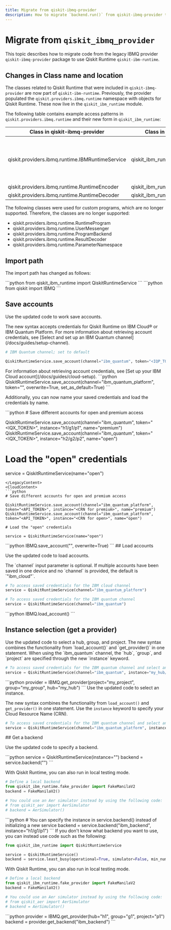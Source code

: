 ```yaml
---
title: Migrate from qiskit-ibmq-provider
description: How to migrate `backend.run()` from qiskit-ibmq-provider to Qiskit Runtime
---
```


# Migrate from `qiskit_ibmq_provider`

This topic describes how to migrate code from the legacy IBMQ provider
`qiskit-ibmq-provider` package to use Qiskit Runtime
`qiskit-ibm-runtime`.

## Changes in Class name and location

The classes related to Qiskit Runtime that were included in
`qiskit-ibmq-provider` are now part of `qiskit-ibm-runtime`. Previously, the
provider populated the `qiskit.providers.ibmq.runtime` namespace
with objects for Qiskit Runtime. These now live in the
`qiskit_ibm_runtime` module.

The following table contains example access patterns in
`qiskit.providers.ibmq.runtime` and their new form in
`qiskit_ibm_runtime`:

| Class in qiskit-ibmq-provider                    | Class in qiskit-ibm-runtime               | Notes                                                                                                                |
|--------------------------------------------------|-------------------------------------------|----------------------------------------------------------------------------------------------------------------------|
| qiskit.providers.ibmq.runtime.IBMRuntimeService  | qiskit_ibm_runtime.QiskitRuntimeService   | IBMRuntimeService class was removed from qiskit-ibm-runtime 0.6 and replaced by the new class in qiskit-ibm-runtime. |
| qiskit.providers.ibmq.runtime.RuntimeEncoder     | qiskit_ibm_runtime.RuntimeEncoder         |                                                                                                                      |
| qiskit.providers.ibmq.runtime.RuntimeDecoder     | qiskit_ibm_runtime.RuntimeDecoder         |                                                                                                                      |

The following classes were used for custom programs, which are no longer supported.  Therefore, the classes are no longer supported:

* qiskit.providers.ibmq.runtime.RuntimeProgram
* qiskit.providers.ibmq.runtime.UserMessenger
* qiskit.providers.ibmq.runtime.ProgramBackend
* qiskit.providers.ibmq.runtime.ResultDecoder
* qiskit.providers.ibmq.runtime.ParameterNamespace

## Import path

The import path has changed as follows:

<Tabs>
  <TabItem value="updated" label="Runtime primitives">
```python
from qiskit_ibm_runtime import QiskitRuntimeService
```
  </TabItem>

  <TabItem value="legacy" label="backend.run">
```python
from qiskit import IBMQ
```
  </TabItem>
</Tabs>

## Save accounts

Use the updated code to work save accounts.

<Tabs>
  <TabItem value="updated" label="Runtime primitives">
<LegacyContent>
The new syntax accepts credentials for
Qiskit Runtime on IBM Cloud&reg; or IBM Quantum Platform. For more
information about retrieving account credentials, see [Select and set up an IBM Quantum channel](/docs/guides/setup-channel).

```python
# IBM Quantum channel; set to default

QiskitRuntimeService.save_account(channel="ibm_quantum", token="<IQP_TOKEN>", overwrite=True, set_as_default=True)
```
</LegacyContent>
<CloudContent>
For information about retrieving account credentials, see [Set up your IBM Cloud account](/docs/guides/cloud-setup).
```python
QiskitRuntimeService.save_account(channel="ibm_quantum_platform", token="<API_TOKEN>", overwrite=True, set_as_default=True)
```
</CloudContent>

Additionally, you can now name your saved credentials and load the credentials by name.

<LegacyContent>
```python
# Save different accounts for open and premium access

QiskitRuntimeService.save_account(channel="ibm_quantum", token="<IQX_TOKEN>", instance="h1/g1/p1", name="premium")
QiskitRuntimeService.save_account(channel="ibm_quantum", token="<IQX_TOKEN>", instance="h2/g2/p2", name="open")

# Load the "open" credentials

service = QiskitRuntimeService(name="open")
```
</LegacyContent>
<CloudContent>
```python
# Save different accounts for open and premium access

QiskitRuntimeService.save_account(channel="ibm_quantum_platform", token="<API_TOKEN>", instance="<CRN for premium>", name="premium")
QiskitRuntimeService.save_account(channel="ibm_quantum_platform", token="<API_TOKEN>", instance="<CRN for open>", name="open")

# Load the "open" credentials

service = QiskitRuntimeService(name="open")
```
</CloudContent>
  </TabItem>

  <TabItem value="legacy" label="backend.run">
```python
IBMQ.save_account("<IQX_TOKEN>", overwrite=True)
```
  </TabItem>
</Tabs>

<LegacyContent>
## Load accounts

Use the updated code to load accounts.

<Tabs>
  <TabItem value="updated" label="Runtime primitives">
The `channel` input parameter is
optional. If multiple accounts have been saved in one device and no
`channel` is provided, the default is `"ibm_cloud"`.

```python
# To access saved credentials for the IBM cloud channel
service = QiskitRuntimeService(channel="ibm_quantum_platform")

# To access saved credentials for the IBM quantum channel
service = QiskitRuntimeService(channel="ibm_quantum")
```
  </TabItem>

  <TabItem value="legacy" label="backend.run">
```python
IBMQ.load_account()
```
  </TabItem>
</Tabs>
</LegacyContent>

## Instance selection (get a provider)
<LegacyContent>
Use the updated code to select a hub, group, and project.

<Tabs>
  <TabItem value="updated" label="Runtime primitives">
The new syntax combines the functionality from `load_account()` and
`get_provider()` in one statement. When using the `ibm_quantum` channel,
the `hub`, `group`, and `project` are specified through the new
`instance` keyword.

```python
# To access saved credentials for the IBM quantum channel and select an instance
service = QiskitRuntimeService(channel="ibm_quantum", instance="my_hub/my_group/my_project")
```
  </TabItem>

  <TabItem value="legacy" label="backend.run">
```python
provider = IBMQ.get_provider(project="my_project", group="my_group", hub="my_hub")
```
  </TabItem>
</Tabs>
</LegacyContent>
<CloudContent>
Use the updated code to select an instance.

The new syntax combines the functionality from `load_account()` and
`get_provider()` in one statement. Use the `instance` keyword to specify your Cloud Resource Name (CRN).

```python
# To access saved credentials for the IBM quantum channel and select an instance
service = QiskitRuntimeService(channel="ibm_quantum_platform", instance="<CRN>")
```
</CloudContent>
## Get a backend

Use the updated code to specify a backend.

<Tabs>
<CloudContent>
  <TabItem value="updated" label="Runtime primitives">
```python
service = QiskitRuntimeService(instance="<CRN>")
backend = service.backend("<QPU-name>")
```

With Qiskit Runtime, you can also run in local testing mode.

```python
# Define a local backend
from qiskit_ibm_runtime.fake_provider import FakeManilaV2
backend = FakeManilaV2()

# You could use an Aer simulator instead by using the following code:
# from qiskit_aer import AerSimulator
# backend = AerSimulator()
```

  </TabItem>
  </CloudContent>

<LegacyContent>
  <TabItem value="updated" label="Runtime primitives">
```python
# You can specify the instance in service.backend() instead of initializing a new service
backend = service.backend("ibm_backend", instance="h1/g1/p1")
```
If you don't know what backend you want to use, you can instead use code such as the following:

```python
from qiskit_ibm_runtime import QiskitRuntimeService

service = QiskitRuntimeService()
backend = service.least_busy(operational=True, simulator=False, min_num_qubits=<num_qubits>)
```
With Qiskit Runtime, you can also run in local testing mode.

```python
# Define a local backend
from qiskit_ibm_runtime.fake_provider import FakeManilaV2
backend = FakeManilaV2()

# You could use an Aer simulator instead by using the following code:
# from qiskit_aer import AerSimulator
# backend = AerSimulator()
```

  </TabItem>
  </LegacyContent>

  <TabItem value="legacy" label="backend.run">
```python
provider = IBMQ.get_provider(hub="h1", group="g1", project="p1")
backend = provider.get_backend("ibm_backend")
```
  </TabItem>
</Tabs>
